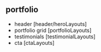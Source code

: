 
## portfolio

- header [header/heroLayouts]
- portfolio grid [portfolioLayouts]
- testimonials [testimonialLayouts]
- cta [ctaLayouts]

<Meta of={Story} />

<Controls of={Story.Default} />
<Canvas of={Story.Default} sourceState="shown" />
